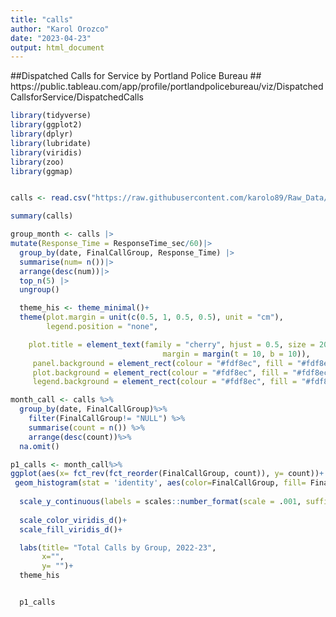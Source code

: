 ```yaml
---
title: "calls"
author: "Karol Orozco"
date: "2023-04-23"
output: html_document
---
```


##Dispatched Calls for Service by Portland Police Bureau
##  https://public.tableau.com/app/profile/portlandpolicebureau/viz/DispatchedCallsforService/DispatchedCalls

```r

library(tidyverse)
library(ggplot2)
library(dplyr)
library(lubridate)
library(viridis) 
library(zoo)
library(ggmap)


calls <- read.csv("https://raw.githubusercontent.com/karolo89/Raw_Data/main/calls.csv")
```

```r
summary(calls)

group_month <- calls |>
mutate(Response_Time = ResponseTime_sec/60)|>
  group_by(date, FinalCallGroup, Response_Time) |>
  summarise(num= n())|>
  arrange(desc(num))|>
  top_n(5) |>
  ungroup()
```


```r
  theme_his <- theme_minimal()+
  theme(plot.margin = unit(c(0.5, 1, 0.5, 0.5), unit = "cm"), 
        legend.position = "none",

    plot.title = element_text(family = "cherry", hjust = 0.5, size = 20, face = "bold", 
                                  margin = margin(t = 10, b = 10)),
     panel.background = element_rect(colour = "#fdf8ec", fill = "#fdf8ec"),
     plot.background = element_rect(colour = "#fdf8ec", fill = "#fdf8ec"),
     legend.background = element_rect(colour = "#fdf8ec", fill = "#fdf8ec"))
```


```r
month_call <- calls %>%
  group_by(date, FinalCallGroup)%>%
    filter(FinalCallGroup!= "NULL") %>%
    summarise(count = n()) %>%
    arrange(desc(count))%>%
  na.omit()

p1_calls <- month_call%>%
ggplot(aes(x= fct_rev(fct_reorder(FinalCallGroup, count)), y= count))+
 geom_histogram(stat = 'identity', aes(color=FinalCallGroup, fill= FinalCallGroup))+
  
  scale_y_continuous(labels = scales::number_format(scale = .001, suffix = "K"))+
  
  scale_color_viridis_d()+
  scale_fill_viridis_d()+

  labs(title= "Total Calls by Group, 2022-23",
       x="",
       y= "")+
  theme_his


  p1_calls

```




